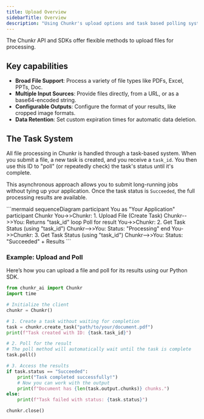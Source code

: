 ```yaml
---
title: Upload Overview
sidebarTitle: Overview
description: "Using Chunkr's upload options and task based polling system"
---
```


The Chunkr API and SDKs offer flexible methods to upload files for processing. 

## Key capabilities

*   **Broad File Support**: Process a variety of file types like PDFs, Excel, PPTs, Doc.
*   **Multiple Input Sources**: Provide files directly, from a URL, or as a base64-encoded string.
*   **Configurable Outputs**: Configure the format of your results, like cropped image formats. 
*   **Data Retention**: Set custom expiration times for automatic data deletion.


## The Task System

All file processing in Chunkr is handled through a task-based system. When you submit a file, a new task is created, and you receive a `task_id`. You then use this ID to "poll" (or repeatedly check) the task's status until it's complete.

This asynchronous approach allows you to submit long-running jobs without tying up your application. Once the task status is `Succeeded`, the full processing results are available.

<Mermaid>
  ```mermaid
  sequenceDiagram
    participant You as "Your Application"
    participant Chunkr
    You->>Chunkr: 1. Upload File (Create Task)
    Chunkr-->>You: Returns "task_id"
    loop Poll for result
        You->>Chunkr: 2. Get Task Status (using "task_id")
        Chunkr-->>You: Status: "Processing"
    end
    You->>Chunkr: 3. Get Task Status (using "task_id")
    Chunkr-->>You: Status: "Succeeded" + Results
  ```
</Mermaid>

### Example: Upload and Poll

Here’s how you can upload a file and poll for its results using our Python SDK.

```python
from chunkr_ai import Chunkr
import time

# Initialize the client
chunkr = Chunkr()

# 1. Create a task without waiting for completion
task = chunkr.create_task("path/to/your/document.pdf")
print(f"Task created with ID: {task.task_id}")

# 2. Poll for the result
# The poll method will automatically wait until the task is complete
task.poll() 

# 3. Access the results
if task.status == "Succeeded":
    print("Task completed successfully!")
    # Now you can work with the output
    print(f"Document has {len(task.output.chunks)} chunks.")
else:
    print(f"Task failed with status: {task.status}")

chunkr.close()
``` 

